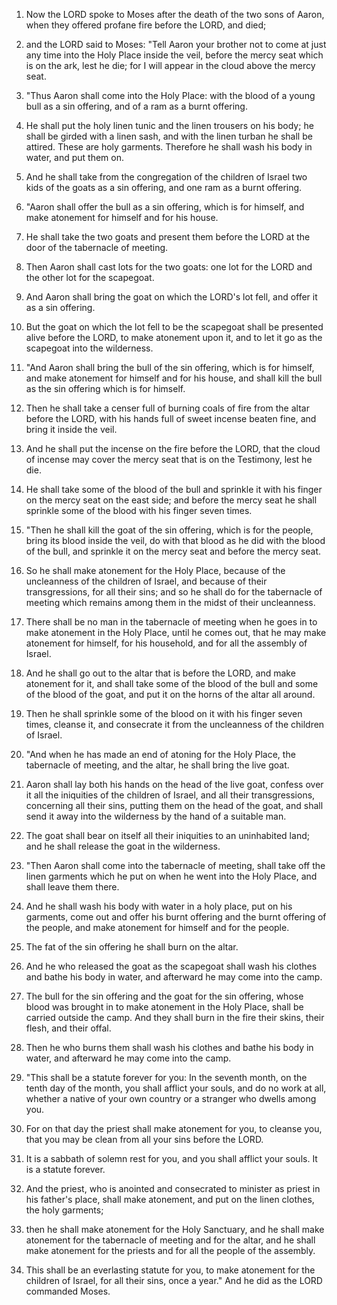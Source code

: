 
1. Now the LORD spoke to Moses after the death of the two sons of Aaron, when they offered profane fire before the LORD, and died;

2. and the LORD said to Moses: "Tell Aaron your brother not to come at just any time into the Holy Place inside the veil, before the mercy seat which is on the ark, lest he die; for I will appear in the cloud above the mercy seat.

3. "Thus Aaron shall come into the Holy Place: with the blood of a young bull as a sin offering, and of a ram as a burnt offering.

4. He shall put the holy linen tunic and the linen trousers on his body; he shall be girded with a linen sash, and with the linen turban he shall be attired. These are holy garments. Therefore he shall wash his body in water, and put them on.

5. And he shall take from the congregation of the children of Israel two kids of the goats as a sin offering, and one ram as a burnt offering.

6. "Aaron shall offer the bull as a sin offering, which is for himself, and make atonement for himself and for his house.

7. He shall take the two goats and present them before the LORD at the door of the tabernacle of meeting.

8. Then Aaron shall cast lots for the two goats: one lot for the LORD and the other lot for the scapegoat.

9. And Aaron shall bring the goat on which the LORD's lot fell, and offer it as a sin offering.

10. But the goat on which the lot fell to be the scapegoat shall be presented alive before the LORD, to make atonement upon it, and to let it go as the scapegoat into the wilderness.

11. "And Aaron shall bring the bull of the sin offering, which is for himself, and make atonement for himself and for his house, and shall kill the bull as the sin offering which is for himself.

12. Then he shall take a censer full of burning coals of fire from the altar before the LORD, with his hands full of sweet incense beaten fine, and bring it inside the veil.

13. And he shall put the incense on the fire before the LORD, that the cloud of incense may cover the mercy seat that is on the Testimony, lest he die.

14. He shall take some of the blood of the bull and sprinkle it with his finger on the mercy seat on the east side; and before the mercy seat he shall sprinkle some of the blood with his finger seven times.

15. "Then he shall kill the goat of the sin offering, which is for the people, bring its blood inside the veil, do with that blood as he did with the blood of the bull, and sprinkle it on the mercy seat and before the mercy seat.

16. So he shall make atonement for the Holy Place, because of the uncleanness of the children of Israel, and because of their transgressions, for all their sins; and so he shall do for the tabernacle of meeting which remains among them in the midst of their uncleanness.

17. There shall be no man in the tabernacle of meeting when he goes in to make atonement in the Holy Place, until he comes out, that he may make atonement for himself, for his household, and for all the assembly of Israel.

18. And he shall go out to the altar that is before the LORD, and make atonement for it, and shall take some of the blood of the bull and some of the blood of the goat, and put it on the horns of the altar all around.

19. Then he shall sprinkle some of the blood on it with his finger seven times, cleanse it, and consecrate it from the uncleanness of the children of Israel.

20. "And when he has made an end of atoning for the Holy Place, the tabernacle of meeting, and the altar, he shall bring the live goat.

21. Aaron shall lay both his hands on the head of the live goat, confess over it all the iniquities of the children of Israel, and all their transgressions, concerning all their sins, putting them on the head of the goat, and shall send it away into the wilderness by the hand of a suitable man.

22. The goat shall bear on itself all their iniquities to an uninhabited land; and he shall release the goat in the wilderness.

23. "Then Aaron shall come into the tabernacle of meeting, shall take off the linen garments which he put on when he went into the Holy Place, and shall leave them there.

24. And he shall wash his body with water in a holy place, put on his garments, come out and offer his burnt offering and the burnt offering of the people, and make atonement for himself and for the people.

25. The fat of the sin offering he shall burn on the altar.

26. And he who released the goat as the scapegoat shall wash his clothes and bathe his body in water, and afterward he may come into the camp.

27. The bull for the sin offering and the goat for the sin offering, whose blood was brought in to make atonement in the Holy Place, shall be carried outside the camp. And they shall burn in the fire their skins, their flesh, and their offal.

28. Then he who burns them shall wash his clothes and bathe his body in water, and afterward he may come into the camp.

29. "This shall be a statute forever for you: In the seventh month, on the tenth day of the month, you shall afflict your souls, and do no work at all, whether a native of your own country or a stranger who dwells among you.

30. For on that day the priest shall make atonement for you, to cleanse you, that you may be clean from all your sins before the LORD.

31. It is a sabbath of solemn rest for you, and you shall afflict your souls. It is a statute forever.

32. And the priest, who is anointed and consecrated to minister as priest in his father's place, shall make atonement, and put on the linen clothes, the holy garments;

33. then he shall make atonement for the Holy Sanctuary, and he shall make atonement for the tabernacle of meeting and for the altar, and he shall make atonement for the priests and for all the people of the assembly.

34. This shall be an everlasting statute for you, to make atonement for the children of Israel, for all their sins, once a year." And he did as the LORD commanded Moses.


